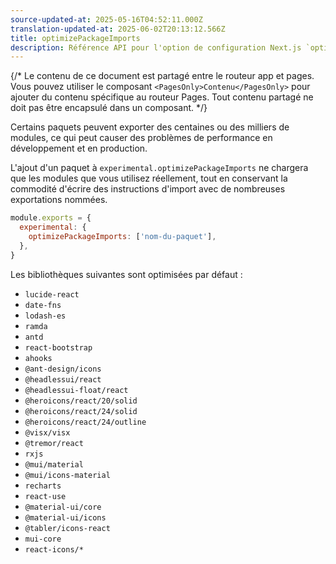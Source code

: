 ```yaml
---
source-updated-at: 2025-05-16T04:52:11.000Z
translation-updated-at: 2025-06-02T20:13:12.566Z
title: optimizePackageImports
description: Référence API pour l'option de configuration Next.js `optimizePackageImports`
---
```


{/* Le contenu de ce document est partagé entre le routeur app et pages. Vous pouvez utiliser le composant `<PagesOnly>Contenu</PagesOnly>` pour ajouter du contenu spécifique au routeur Pages. Tout contenu partagé ne doit pas être encapsulé dans un composant. */}

Certains paquets peuvent exporter des centaines ou des milliers de modules, ce qui peut causer des problèmes de performance en développement et en production.

L'ajout d'un paquet à `experimental.optimizePackageImports` ne chargera que les modules que vous utilisez réellement, tout en conservant la commodité d'écrire des instructions d'import avec de nombreuses exportations nommées.

```js filename="next.config.js"
module.exports = {
  experimental: {
    optimizePackageImports: ['nom-du-paquet'],
  },
}
```

Les bibliothèques suivantes sont optimisées par défaut :

- `lucide-react`
- `date-fns`
- `lodash-es`
- `ramda`
- `antd`
- `react-bootstrap`
- `ahooks`
- `@ant-design/icons`
- `@headlessui/react`
- `@headlessui-float/react`
- `@heroicons/react/20/solid`
- `@heroicons/react/24/solid`
- `@heroicons/react/24/outline`
- `@visx/visx`
- `@tremor/react`
- `rxjs`
- `@mui/material`
- `@mui/icons-material`
- `recharts`
- `react-use`
- `@material-ui/core`
- `@material-ui/icons`
- `@tabler/icons-react`
- `mui-core`
- `react-icons/*`